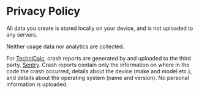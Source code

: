 

# Privacy Policy

All data you create is stored locally on your device, and is not uploaded to any servers.

Neither usage data nor analytics are collected.

For [TechniCalc](/technicalc), crash reports are generated by and uploaded to the third party, [Sentry](https://sentry.io/). Crash reports contain only the information on where in the code the crash occurred, details about the device (make and model etc.), and details about the operating system (name and version). No personal information is uploaded.
